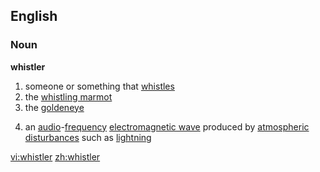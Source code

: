 ==English==
===Noun===
{{wikipedia|Whistler}}
'''whistler'''
# someone or something that [[whistle]]s
# the [[whistling marmot]]
# the [[goldeneye]]
#{{physics}} an [[audio]]-[[frequency]] [[electromagnetic wave]] produced by [[atmospheric]] [[disturbance]]s such as [[lightning]]

[[vi:whistler]]
[[zh:whistler]]